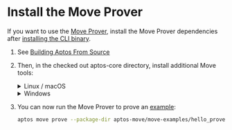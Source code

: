 # Install the Move Prover

If you want to use the [Move Prover](../../move/prover/index.mdx), install the Move Prover dependencies after [installing the CLI binary](.).

1. See [Building Aptos From Source](../../guides/building-from-source.mdx)

2. Then, in the checked out aptos-core directory, install additional Move tools:
   <details>
   <summary>Linux / macOS</summary>

   1. Open a Terminal session.
   2. Run the dev setup script to prepare your environment: `./scripts/dev_setup.sh -yp`
   3. Update your current shell environment: `source ~/.profile`

   :::tip
   `dev_setup.sh -p` updates your `~./profile` with environment variables to support the installed Move Prover tools. You may need to set `.bash_profile` or `.zprofile` or other setup files for your shell.
   :::

   </details>
   <details>
   <summary>Windows</summary>

   1. Open a PowerShell terminal as an administrator.
   2. Run the dev setup script to prepare your environment: `PowerShell -ExecutionPolicy Bypass -File ./scripts/windows_dev_setup.ps1 -y`

   </details>

3. You can now run the Move Prover to prove an [example](https://github.com/aptos-labs/aptos-core/tree/main/aptos-move/move-examples/hello_prover):
   ```bash
   aptos move prove --package-dir aptos-move/move-examples/hello_prover/
   ```

